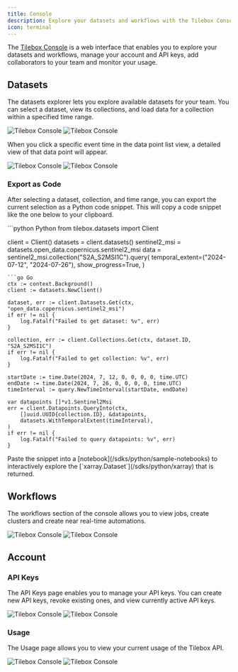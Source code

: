 ```yaml
---
title: Console
description: Explore your datasets and workflows with the Tilebox Console
icon: terminal
---
```


The [Tilebox Console](https://console.tilebox.com) is a web interface that enables you to explore your datasets and workflows, manage your account and API keys, add collaborators to your team and monitor your usage.

## Datasets

The datasets explorer lets you explore available datasets for your team. You can select a dataset, view its collections, and load data for a collection within a specified time range.

<Frame>
  <img src="/assets/console/datasets-explorer-light.png" alt="Tilebox Console" className="dark:hidden" />
  <img src="/assets/console/datasets-explorer-dark.png" alt="Tilebox Console" className="hidden dark:block" />
</Frame>

When you click a specific event time in the data point list view, a detailed view of that data point will appear.

<Frame>
  <img src="/assets/console/datapoint-light.png" alt="Tilebox Console" className="dark:hidden" />
  <img src="/assets/console/datapoint-dark.png" alt="Tilebox Console" className="hidden dark:block" />
</Frame>

### Export as Code

After selecting a dataset, collection, and time range, you can export the current selection as a Python code snippet. This will copy a code snippet like the one below to your clipboard.

<CodeGroup>
```python Python
from tilebox.datasets import Client

client = Client()
datasets = client.datasets()
sentinel2_msi = datasets.open_data.copernicus.sentinel2_msi
data = sentinel2_msi.collection("S2A_S2MSI1C").query(
    temporal_extent=("2024-07-12", "2024-07-26"),
    show_progress=True,
)
```
```go Go
ctx := context.Background()
client := datasets.NewClient()

dataset, err := client.Datasets.Get(ctx, "open_data.copernicus.sentinel2_msi")
if err != nil {
    log.Fatalf("Failed to get dataset: %v", err)
}

collection, err := client.Collections.Get(ctx, dataset.ID, "S2A_S2MSI1C")
if err != nil {
    log.Fatalf("Failed to get collection: %v", err)
}

startDate := time.Date(2024, 7, 12, 0, 0, 0, 0, time.UTC) 
endDate := time.Date(2024, 7, 26, 0, 0, 0, 0, time.UTC) 
timeInterval := query.NewTimeInterval(startDate, endDate)

var datapoints []*v1.Sentinel2Msi
err = client.Datapoints.QueryInto(ctx,
    []uuid.UUID{collection.ID}, &datapoints,
    datasets.WithTemporalExtent(timeInterval),
)
if err != nil {
    log.Fatalf("Failed to query datapoints: %v", err)
}
```
</CodeGroup>

<Tip>
  Paste the snippet into a [notebook](/sdks/python/sample-notebooks) to interactively explore the
  [`xarray.Dataset`](/sdks/python/xarray) that is returned.
</Tip>

## Workflows

The workflows section of the console allows you to view jobs, create clusters and create near real-time automations.

<Frame>
  <img src="/assets/console/automation-light.png" alt="Tilebox Console" className="dark:hidden" />
  <img src="/assets/console/automation-dark.png" alt="Tilebox Console" className="hidden dark:block" />
</Frame>

## Account

### API Keys

The API Keys page enables you to manage your API keys. You can create new API keys, revoke existing ones, and view currently active API keys.

<Frame>
  <img src="/assets/console/api-keys-light.png" alt="Tilebox Console" className="dark:hidden" />
  <img src="/assets/console/api-keys-dark.png" alt="Tilebox Console" className="hidden dark:block" />
</Frame>

### Usage

The Usage page allows you to view your current usage of the Tilebox API.

<Frame>
  <img src="/assets/console/usage-light.png" alt="Tilebox Console" className="dark:hidden" />
  <img src="/assets/console/usage-dark.png" alt="Tilebox Console" className="hidden dark:block" />
</Frame>
